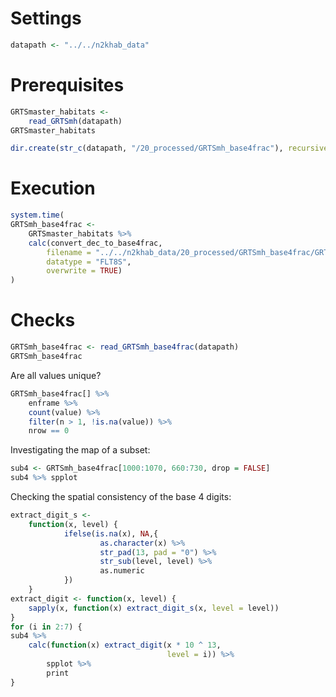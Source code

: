 # Settings

```r
datapath <- "../../n2khab_data"
```


# Prerequisites

```r
GRTSmaster_habitats <- 
    read_GRTSmh(datapath)
GRTSmaster_habitats
```

```r
dir.create(str_c(datapath, "/20_processed/GRTSmh_base4frac"), recursive = TRUE)
```


# Execution

```r
system.time(
GRTSmh_base4frac <-
    GRTSmaster_habitats %>% 
    calc(convert_dec_to_base4frac,
        filename = "../../n2khab_data/20_processed/GRTSmh_base4frac/GRTSmh_base4frac.tif",
        datatype = "FLT8S",
        overwrite = TRUE)
)
```

# Checks

```r
GRTSmh_base4frac <- read_GRTSmh_base4frac(datapath)
GRTSmh_base4frac
```

Are all values unique?

```r
GRTSmh_base4frac[] %>% 
    enframe %>% 
    count(value) %>% 
    filter(n > 1, !is.na(value)) %>% 
    nrow == 0
```

Investigating the map of a subset:

```r
sub4 <- GRTSmh_base4frac[1000:1070, 660:730, drop = FALSE]
sub4 %>% spplot
```

Checking the spatial consistency of the base 4 digits:

```r
extract_digit_s <- 
    function(x, level) {
            ifelse(is.na(x), NA,{
                    as.character(x) %>% 
                    str_pad(13, pad = "0") %>% 
                    str_sub(level, level) %>% 
                    as.numeric
            })
    }
extract_digit <- function(x, level) {
    sapply(x, function(x) extract_digit_s(x, level = level))
}
for (i in 2:7) {
sub4 %>% 
    calc(function(x) extract_digit(x * 10 ^ 13, 
                                   level = i)) %>% 
        spplot %>% 
        print
}
```












